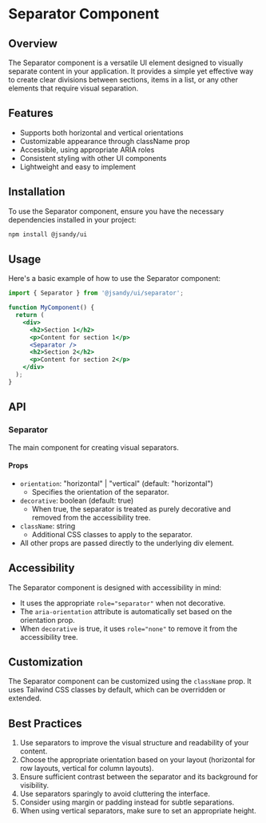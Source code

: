 # Separator Component

## Overview

The Separator component is a versatile UI element designed to visually separate content in your application. It provides a simple yet effective way to create clear divisions between sections, items in a list, or any other elements that require visual separation.

## Features

- Supports both horizontal and vertical orientations
- Customizable appearance through className prop
- Accessible, using appropriate ARIA roles
- Consistent styling with other UI components
- Lightweight and easy to implement

## Installation

To use the Separator component, ensure you have the necessary dependencies installed in your project:

```bash
npm install @jsandy/ui
```

## Usage

Here's a basic example of how to use the Separator component:

```jsx
import { Separator } from '@jsandy/ui/separator';

function MyComponent() {
  return (
    <div>
      <h2>Section 1</h2>
      <p>Content for section 1</p>
      <Separator />
      <h2>Section 2</h2>
      <p>Content for section 2</p>
    </div>
  );
}
```

## API

### Separator

The main component for creating visual separators.

#### Props

- `orientation`: "horizontal" | "vertical" (default: "horizontal")
  - Specifies the orientation of the separator.
- `decorative`: boolean (default: true)
  - When true, the separator is treated as purely decorative and removed from the accessibility tree.
- `className`: string
  - Additional CSS classes to apply to the separator.
- All other props are passed directly to the underlying div element.

## Accessibility

The Separator component is designed with accessibility in mind:

- It uses the appropriate `role="separator"` when not decorative.
- The `aria-orientation` attribute is automatically set based on the orientation prop.
- When `decorative` is true, it uses `role="none"` to remove it from the accessibility tree.

## Customization

The Separator component can be customized using the `className` prop. It uses Tailwind CSS classes by default, which can be overridden or extended.

## Best Practices

1. Use separators to improve the visual structure and readability of your content.
2. Choose the appropriate orientation based on your layout (horizontal for row layouts, vertical for column layouts).
3. Ensure sufficient contrast between the separator and its background for visibility.
4. Use separators sparingly to avoid cluttering the interface.
5. Consider using margin or padding instead for subtle separations.
6. When using vertical separators, make sure to set an appropriate height.
